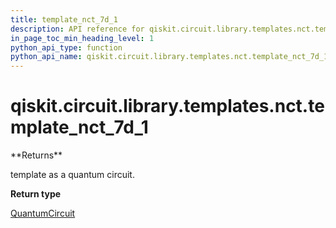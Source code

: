 ```yaml
---
title: template_nct_7d_1
description: API reference for qiskit.circuit.library.templates.nct.template_nct_7d_1
in_page_toc_min_heading_level: 1
python_api_type: function
python_api_name: qiskit.circuit.library.templates.nct.template_nct_7d_1
---
```


# qiskit.circuit.library.templates.nct.template\_nct\_7d\_1

<Function id="qiskit.circuit.library.templates.nct.template_nct_7d_1" isDedicatedPage={true} github="https://github.com/qiskit/qiskit/tree/stable/0.22/qiskit/circuit/library/templates/nct/template_nct_7d_1.py" signature="template_nct_7d_1()">
  **Returns**

  template as a quantum circuit.

  **Return type**

  [QuantumCircuit](qiskit.circuit.QuantumCircuit "qiskit.circuit.QuantumCircuit")
</Function>

